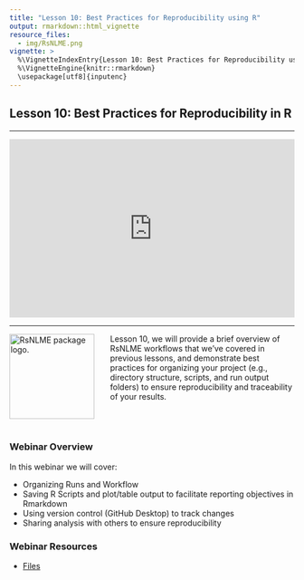 ```yaml
---
title: "Lesson 10: Best Practices for Reproducibility using R"
output: rmarkdown::html_vignette
resource_files:
  - img/RsNLME.png
vignette: >
  %\VignetteIndexEntry{Lesson 10: Best Practices for Reproducibility using R}
  %\VignetteEngine{knitr::rmarkdown}
  \usepackage[utf8]{inputenc}
---
```


## Lesson 10: Best Practices for Reproducibility in R

---

<div style="padding:62.5% 0 0 0;position:relative;"><iframe src="https://player.vimeo.com/video/832041011?h=e28d70c6d9&color=0a7bc1&title=0&byline=0&portrait=0" style="position:absolute;top:0;left:0;width:100%;height:100%;" frameborder="0" allow="autoplay; fullscreen; picture-in-picture" allowfullscreen></iframe></div><script src="https://player.vimeo.com/api/player.js"></script>

---

<a href = "https://certara.github.io/R-RsNLME/index.html"><img src='img/RsNLME.png'  align="left" style = "height: 150px; padding-right: 25px;" alt="RsNLME package logo." /></a>

Lesson 10, we will provide a brief overview of RsNLME workflows that we've covered in previous lessons, and demonstrate best practices for organizing your project (e.g., directory structure, scripts, and run output folders) to ensure reproducibility and traceability of your results.

<br></br>

### Webinar Overview

In this webinar we will cover:

* Organizing Runs and Workflow
* Saving R Scripts and plot/table output to facilitate reporting objectives in Rmarkdown
* Using version control (GitHub Desktop) to track changes
* Sharing analysis with others to ensure reproducibility

### Webinar Resources

* [Files](https://github.com/certara/R-Certara/tree/master/inst/Certara_R_School/Lesson_10)



